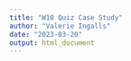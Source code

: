 ```yaml
---
title: "W10 Quiz Case Study"
author: "Valerie Ingalls"
date: "2023-03-20"
output: html_document
---
```

